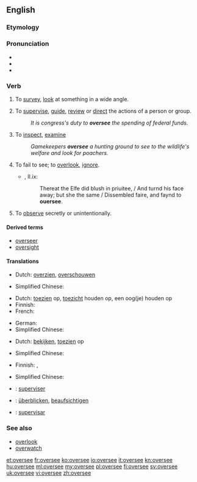 ==English==

===Etymology===
{{prefix|over|see}}

===Pronunciation===
* {{IPA|/ˈovəɻsi/}}
* {{rhymes|iː}}
* {{homophones|oversea}}

===Verb===
{{en-verb|oversees|overseeing|oversaw|overseen}} {{transitive}}

# {{literally}} To [[survey]], [[look]] at something in a wide angle.
# {{figurative}} To [[supervise]], [[guide]], [[review]] or [[direct]] the actions of a person or group.
#: ''It is congress's duty to '''oversee''' the spending of federal funds.''
# To [[inspect]], [[examine]]
#: ''Gamekeepers '''oversee''' a hunting ground to see to the wildlife's welfare and look for poachers.''
# {{obsolete}} To fail to see; to [[overlook]], [[ignore]].
#* {{RQ:Spenser Faerie Queene}}, II.ix:
#*: Thereat the Elfe did blush in priuitee, / And turnd his face away; but she the same / Dissembled faire, and faynd to '''ouersee'''.
# To [[observe]] secretly or unintentionally.

====Derived terms====
* [[overseer]]
* [[oversight]]

====Translations====
{{trans-top|to survey, look at something in a wide angle}}
* Dutch: [[overzien]], [[overschouwen]]
{{trans-mid}}
* Simplified Chinese: {{tø|zh-cn|调查}}
{{trans-bottom}}

{{trans-top|to guide, review or direct the actions of a person or group}}
* Dutch: [[toezien]] op, [[toezicht]] houden op, een oog(je) houden op
* Finnish: {{t+|fi|valvoa}}
* French: {{t+|fr|superviser}}
{{trans-mid}}
* German: {{t-|de|beaufsichtigen}}
* Simplified Chinese: {{tø|zh-cn|指导}}
{{trans-bottom}}

{{trans-top|to inspect, examine}}
* Dutch: [[bekijken]], [[toezien]] op
{{trans-mid}}
* Simplified Chinese: {{tø|zh-cn|检查}}
{{trans-bottom}}

{{trans-top|to see secretly or unintentionally}}
* Finnish: {{t+|fi|nähdä}}, {{t+|fi|tarkkailla}}
{{trans-mid}}
* Simplified Chinese: {{tø|zh-cn|监督}}
{{trans-bottom}}

{{checktrans-top}}
* {{ttbc|French}}: [[superviser]]
* {{ttbc|German}}: [[überblicken]], [[beaufsichtigen]]
{{trans-mid}}
* {{ttbc|Spanish}}: [[supervisar]]
{{trans-bottom}}

===See also===
* [[overlook]]
* [[overwatch]]

[[et:oversee]]
[[fr:oversee]]
[[ko:oversee]]
[[io:oversee]]
[[it:oversee]]
[[kn:oversee]]
[[hu:oversee]]
[[ml:oversee]]
[[my:oversee]]
[[pl:oversee]]
[[fi:oversee]]
[[sv:oversee]]
[[uk:oversee]]
[[vi:oversee]]
[[zh:oversee]]